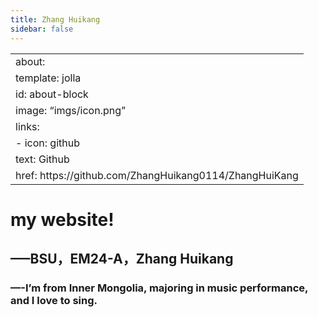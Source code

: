 ```yaml
---
title: Zhang Huikang
sidebar: false
---
```

---
about:
  template: jolla
  id: about-block
  image: "imgs/icon.png"
  links:
    - icon: github
      text: Github
      href: https://github.com/ZhangHuikang0114/ZhangHuiKang
---

::: {#about-block}
:::

#  my website!

## -----BSU，EM24-A，Zhang Huikang
### ----I'm from Inner Mongolia, majoring in music performance, and I love to sing.


